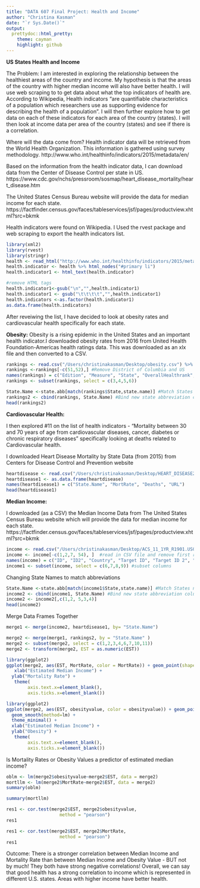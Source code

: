 ```yaml
---
title: "DATA 607 Final Project: Health and Income"
author: "Christina Kasman"
date: "`r Sys.Date()`"
output:
  prettydoc::html_pretty:
    theme: cayman
    highlight: github
---
```

**US States Health and Income**


The Problem:
I am interested in exploring the relationship between the healthiest areas of the country and income. My hypothesis is that the areas of the country with higher median income will also have better health. 
I will use web scraping to to get data about what the top indicators of health are. According to Wikipedia, Health indicators “are quantifiable characteristics of a population which researchers use as supporting evidence for describing the health of a population". I will then further explore how to get data on each of these indicators for each area of the country (states). I will then look at income data per area of the country (states) and see if there is a correlation.


Where will the data come from?
Health indicator data will be retrieved from the World Health Organization. This information is gathered using survey methodology.
http://www.who.int/healthinfo/indicators/2015/metadata/en/

Based on the information from the health indicator data, I can download data from the Center of Disease Control per state in US.
https://www.cdc.gov/nchs/pressroom/sosmap/heart_disease_mortality/heart_disease.htm

The United States Census Bureau website will provide the data for median income for each state.
https://factfinder.census.gov/faces/tableservices/jsf/pages/productview.xhtml?src=bkmk

Health indicators were found on Wikipedia. I Used the rvest package and web scraping to export the health indicators list.
```r
library(xml2)
library(rvest)
library(stringr)
health <- read_html("http://www.who.int/healthinfo/indicators/2015/metadata/en/")
health.indicator <- health %>% html_nodes("#primary li") 
health.indicator1 <- html_text(health.indicator)

#remove HTML tags
health.indicator1<-gsub("\n","",health.indicator1)  
health.indicator1 <- gsub("\t\t\t\t","",health.indicator1)
health.indicators <-as.factor(health.indicator1)
as.data.frame(health.indicators)
```

After reveiwing the list, I have decided to look at obesity rates and cardiovascular health specifically for each state. 


**Obesity:**
Obesity is a rising epidemic in the United States and an important health indicator.I downloaded obesity rates from 2016 from United Health Foundation-Americas health ratings data. This was downloaded as an xlx file and then converted to a CSV.
```r
rankings <- read.csv("/Users/christinakasman/Desktop/obesity.csv") %>% as.data.frame()
rankings <-rankings[-c(51,52),] #Remove District of Columbia and US
names(rankings) = c("Edition", "Measure", "State", "OverallHealthrank", "obesityvalue","Score", "LowerCI", "UpperCI", "Source", "Source.Year") #rename headers
rankings <- subset(rankings, select = c(3,4,5,6))

```

```r
State.Name <-state.abb[match(rankings$State,state.name)] #Match States names to abbreviations
rankings2 <- cbind(rankings, State.Name) #Bind new state abbreviation column - to be used as unique Idenitifier
head(rankings2)
```

**Cardiovascular Health:**

I then explored #11 on the list of health indicators -
"Mortality between 30 and 70 years of age from cardiovascular diseases, cancer, diabetes or chronic respiratory diseases" specifically looking at deaths related to Cardiovascular health.

I downloaded Heart Disease Mortality by State Data (from 2015) from Centers for Disease Control and Prevention website
```r
heartdisease <- read.csv("/Users/christinakasman/Desktop/HEART_DISEASE2015 (2).csv") %>% as.data.frame  #read in CSV
heartdisease1 <- as.data.frame(heartdisease)
names(heartdisease1) = c("State.Name", "MortRate", "Deaths", "URL")
head(heartdisease1)
```


**Median Income:**

I downloaded (as a CSV) the Median Income Data from The United States Census Bureau website which will provide the data for median income for each state.
https://factfinder.census.gov/faces/tableservices/jsf/pages/productview.xhtml?src=bkmk

```r
income <- read.csv("/Users/christinakasman/Desktop/ACS_11_1YR_R1901.US01PRF_with_ann.csv") %>% as.data.frame()
income <- income[-c(1,2,7, 54), ]  #read in CSV file and remove first row, United states, District of Columbia , Puerto Rico
names(income) = c("ID", "ID2", "Country", "Target ID", "Target ID 2", "Rank","State", "EST", "MOE") #rename headers
income1 <- subset(income, select = c(6,7,8,9)) #subset columns
```
Changing State Names to match abbreviations
```r
State.Name <-state.abb[match(income1$State,state.name)] #Match States names to abbreviations
income2 <- cbind(income1, State.Name) #Bind new state abbreviation column - to be used as unique Idenitifier
income2 <- income2[,c(1,2, 5,3,4)]
head(income2)
```
Merge Data Frames Together
```r
merge1 <- merge(income2, heartdisease1, by= "State.Name") 
```

```r
merge2 <- merge(merge1, rankings2, by = "State.Name" )
merge2 <- subset(merge2, select = c(1,2,3,4,6,7,10,11))
merge2 <- transform(merge2, EST = as.numeric(EST))
```

```r
library(ggplot2)
ggplot(merge2, aes(EST, MortRate, color = MortRate)) + geom_point(shape = 16, size = 2, show.legend = FALSE) + geom_smooth(method=lm) + theme_minimal() +
   xlab("Estimated Median Income") +
  ylab("Mortality Rate") +
   theme(
        axis.text.x=element_blank(),
        axis.ticks.x=element_blank()) 

```

```r
library(ggplot2)
ggplot(merge2, aes(EST, obesityvalue, color = obesityvalue)) + geom_point(shape = 16, size = 2, show.legend = FALSE) +
  geom_smooth(method=lm) +
  theme_minimal() +
  xlab("Estimated Median Income") +
  ylab("Obesity") +
   theme(
        axis.text.x=element_blank(),
        axis.ticks.x=element_blank())
```

Is Mortality Rates or Obesity Values a predictor of estimated median income?
```r
oblm <- lm(merge2$obesityvalue~merge2$EST, data = merge2)
mortllm <- lm(merge2$MortRate~merge2$EST, data = merge2)
summary(oblm)
```
```r
summary(mortllm)
```
```r
res1 <- cor.test(merge2$EST, merge2$obesityvalue, 
                    method = "pearson")
res1
```
```r
res1 <- cor.test(merge2$EST, merge2$MortRate, 
                    method = "pearson")
res1
```
Outcome:
There is a stronger correlation between Median Income and Mortality Rate than between Median Income and Obesity Value - BUT not by much! They both have strong negative correlations!
Overall, we can say that good health has a strong correlation to income which is represented in different U.S. states. Areas with higher income have better health.
